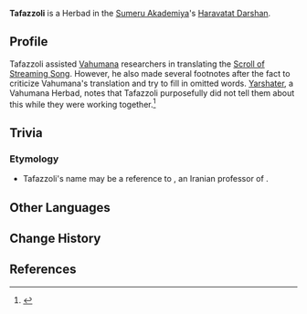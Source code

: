 {{Character Infobox
|type             = Mentioned
|image            = <!--NPC Tafazzoli.png-->
|realname         = <!-- Optional, if different from in-game name -->
|deceased         = <!-- Past (for deceased prior to events of the game) or free response -->
|region           = Sumeru
|affiliation      = Haravatat
|title            = Herbad

|ancestry         = <!-- Clan/family -->
|father           = 
|mother           = 
|spouse           = 
|sibling          = 
|child            = 
|relative         = 
}}
'''Tafazzoli''' is a Herbad in the [[Sumeru Akademiya]]'s [[Haravatat|Haravatat Darshan]].

==Profile==
Tafazzoli assisted [[Vahumana]] researchers in translating the [[Scroll of Streaming Song]]. However, he also made several footnotes after the fact to criticize Vahumana's translation and try to fill in omitted words. [[Yarshater]], a Vahumana Herbad, notes that Tafazzoli purposefully did not tell them about this while they were working together.<ref>{{Ref/Item|Scroll of Streaming Song}}</ref>

<!-- 
==Notes==
{{Reflist|note=1}}
-->
==Trivia==
===Etymology===
* Tafazzoli's name may be a reference to {{w|Ahmad Tafazzoli}}, an Iranian professor of {{w|Iranology}}.

==Other Languages==
{{Other Languages|default_hidden=1
|en      = Tafazzoli
|zhs     = 塔法佐莉
|zhs_rm  = Tǎfǎzuǒlì
|zht     = 塔法佐莉
|zht_rm  = Tǎfǎzuǒlì
|ja      = タファッツォーリ
|ja_rm   = Tafattsoori
|ko      = 타파졸리
|es      = Tafazzoli
|fr      = Tafazzoli
|ru      = Тафаззоли
|th      = Tafazzoli
|vi      = Tafazzoli
|de      = Tafazzoli
|id      = Tafazzoli
|pt      = Tafazzoli
|tr      = Tafazzoli
|it      = Tafazzoli
}}

==Change History==
{{Change History|introduced=3.0}}

==References==
{{Reflist}}